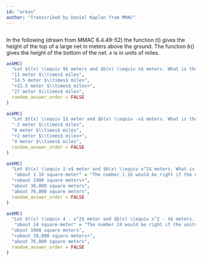 ```yaml
---
id: "areas"
author: "Transcribed by Daniel Kaplan from MMAC"
---
```


```r

```

In the following (drawn from MMAC 6.4.49-52) the function $t()$ gives the height of the top of a large net in meters above the ground. The function $b()$ gives the height of the bottom of the net. $x$ is in units of miles.

```r
askMC(
  "Let $t(x) \\equiv 9$ meters and $b(x) \\equiv x$ meters. What is the *area* of the net in the span running from $0 \\leq x \\leq 3$?",
  "11 meter $\\times$ miles",
  "14.5 meter $\\times$ miles",
  "+22.5 meter $\\times$ miles+",
  "27 meter $\\times$ miles",
  random_answer_order = FALSE
)
```


```r
askMC(
  "Let $t(x) \\equiv 1$ meter and $b(x) \\equiv -x$ meters. What is the *area* of the net in the span running from mile $-1 \\leq x \\leq 1$?",
  "-2 meter $\\times$ miles",
  "0 meter $\\times$ miles",
  "+2 meter $\\times$ miles+",
  "4 meter $\\times$ miles",
  random_answer_order = FALSE
)
```

```r
askMC(
  "Let $t(x) \\equiv 2-x$ meter and $b(x) \\equiv x^2$ meters. What is the *area* of the net in the span running from mile $0 \\leq x \\leq 1$?",
   "about 1.16 square-meter" = "The number 1.16 would be right if the units were meters $\\times$ miles. But the units are meters-squared",
  "+about 1900 square meters+",
  "about 38,000 square meters",
  "about 76,000 square meters",
  random_answer_order = FALSE
)
```

```r
askMC(
  "Let $t(x) \\equiv 4 - x^2$ meter and $b(x) \\equiv x^2 - 4$ meters. What is the *area* of the net in the span running from mile $-1 \\leq x \\leq 2$?",
   "about 24 square-meter" = "The number 24 would be right if the units were meters $\\times$ miles. But the units are meters-squared",
  "about 1900 square meters",
  "+about 38,000 square meters+",
  "about 76,000 square meters",
  random_answer_order = FALSE
)
```
